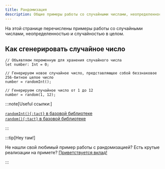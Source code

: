 ```yaml
---
title: Рандомизация
description: Общие примеры работы со случайными числами, неопределенностью и случайностью в целом
---
```


На этой странице перечислены примеры работы со случайными числами, неопределенностью и случайностью в целом.

## Как сгенерировать случайное число

```tact
// Объявляем переменную для хранения случайного числа
let number: Int = 0;

// Генерируем новое случайное число, представляющее собой беззнаковое 256-битное целое число
number = randomInt();

// Генерируем случайное число от 1 до 12
number = random(1, 12);
```

:::note[Useful ссылки:]

  [`randomInt(){:tact}` в базовой библиотеке](/ref/core-random#randomint)\
[`random(){:tact}`  в базовой библиотеке](/ref/core-random#random)

:::

:::tip[Hey там!]

  Не нашли свой любимый пример работы с рандомизацией? Есть крутые реализации на примете? [Приветствуется вклад!](https://github.com/tact-lang/tact/issues)

:::
